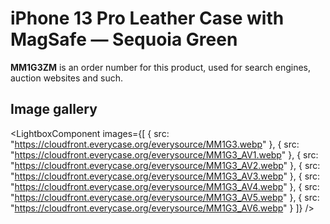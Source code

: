 
# iPhone 13 Pro Leather Case with MagSafe — Sequoia Green

<Callout type='info' emoji='👉🏻'>**MM1G3ZM** is an order number for this product, used for search engines, auction websites and such.</Callout>

## Image gallery

<LightboxComponent
    images={[
      {
        src: "https://cloudfront.everycase.org/everysource/MM1G3.webp"
      },
      {
        src: "https://cloudfront.everycase.org/everysource/MM1G3_AV1.webp"
      },
      {
        src: "https://cloudfront.everycase.org/everysource/MM1G3_AV2.webp"
      },
      {
        src: "https://cloudfront.everycase.org/everysource/MM1G3_AV3.webp"
      },
      {
        src: "https://cloudfront.everycase.org/everysource/MM1G3_AV4.webp"
      },
      {
        src: "https://cloudfront.everycase.org/everysource/MM1G3_AV5.webp"
      },
      {
        src: "https://cloudfront.everycase.org/everysource/MM1G3_AV6.webp"
      }
    ]}
  />
